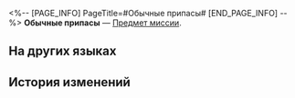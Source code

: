 <%-- [PAGE_INFO]
PageTitle=#Обычные припасы#
[END_PAGE_INFO] --%>
{{Предмет Инфобокс
|id          = 140524
|Изображение = Предмет Обычные припасы.png
|Тип         = Предмет миссии
|Инвентарь   = Миссии
|Редкость    = 3
|Эффект      = 
|Описание    = Свежая, незатейливая, но питательная еда. И обычный человек не откажется от пары блюд, а умирающим от голода подобная еда - благодать.
}}
'''Обычные припасы''' — [[Предмет миссии]].

==На других языках==
{{На других языках
|en   = Standard Supplies
|zhs  = 标准物资
|zht  = 標準物資
|ja   = 普通の物資
|ko   = 표준 물자
|es   = Suministros normales
|fr   = Provisions standard
|ru   = Обычные припасы
|th   = เสบียงมาตรฐาน
|vi   = Vật Tư Tiêu Chuẩn
|de   = Herkömmliche Vorräte
|id   = Suplai Standar
|pt   = Suprimentos Padrão
}}

==История изменений==
{{История изменений|3.5}}